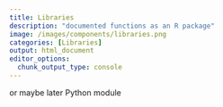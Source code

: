 ```yaml
---
title: Libraries
description: "documented functions as an R package"
image: /images/components/libraries.png
categories: [Libraries]
output: html_document
editor_options: 
  chunk_output_type: console
---
```


or maybe later Python module

